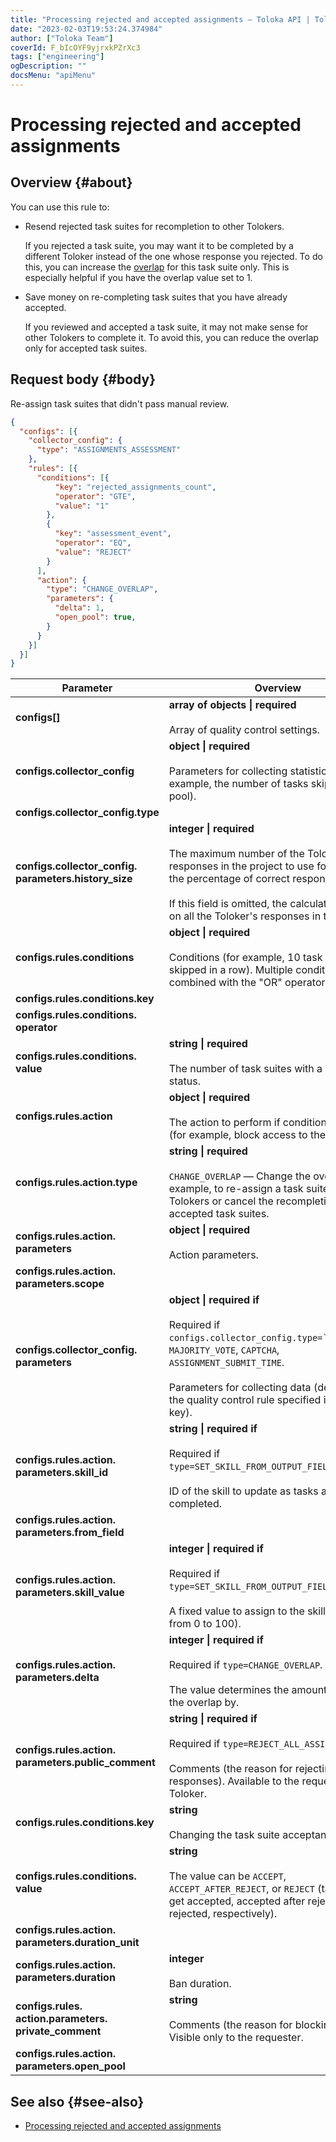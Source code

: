 ```yaml
---
title: "Processing rejected and accepted assignments — Toloka API | Toloka documentation"
date: "2023-02-03T19:53:24.374984"
author: ["Toloka Team"]
coverId: F_bIcOYF9yjrxkPZrXc3
tags: ["engineering"]
ogDescription: ""
docsMenu: "apiMenu"
---
```



# Processing rejected and accepted assignments

## Overview {#about}

You can use this rule to:

- Resend rejected task suites for recompletion to other Tolokers.

    If you rejected a task suite, you may want it to be completed by a different Toloker instead of the one whose response you rejected. To do this, you can increase the [overlap](https://toloka.ai/en/docs/glossary#overlap) for this task suite only. This is especially helpful if you have the overlap value set to 1.

- Save money on re-completing task suites that you have already accepted.

    If you reviewed and accepted a task suite, it may not make sense for other Tolokers to complete it. To avoid this, you can reduce the overlap only for accepted task suites.

## Request body {#body}

Re-assign task suites that didn't pass manual review.

```json
{
  "configs": [{
    "collector_config": {
      "type": "ASSIGNMENTS_ASSESSMENT"
    },
    "rules": [{
      "conditions": [{
          "key": "rejected_assignments_count",
          "operator": "GTE",
          "value": "1"
        },
        {
          "key": "assessment_event",
          "operator": "EQ",
          "value": "REJECT"
        }
      ],
      "action": {
        "type": "CHANGE_OVERLAP",
        "parameters": {
          "delta": 1,
          "open_pool": true,
        }
      }
    }]
  }]
}
```

Parameter | Overview
----- | -----
**configs[]** | **array of objects \| required**<br/><br/>Array of quality control settings.
**configs.collector_config** | **object \| required**<br/><br/>Parameters for collecting statistics (for example, the number of tasks skipped in the pool).
**configs.collector_config.type** | <ReassessmentTable1/>
**configs.collector_config. parameters.history_size** | **integer \| required**<br/><br/>The maximum number of the Toloker's recent responses in the project to use for calculating the percentage of correct responses.<br/><br/>If this field is omitted, the calculation is based on all the Toloker's responses in the pool.
**configs.rules.conditions** | **object \| required**<br/><br/>Conditions (for example, 10 task suites skipped in a row). Multiple conditions are combined with the "OR" operator.
**configs.rules.conditions.key** | <ReassessmentTable2/>
**configs.rules.conditions. operator** | <ReassessmentTable3/>
**configs.rules.conditions. value** | **string \| required**<br/><br/>The number of task suites with a specific status.
**configs.rules.action** | **object \| required**<br/><br/>The action to perform if conditions are met (for example, block access to the project).
**configs.rules.action.type** | **string \| required**<br/><br/>`CHANGE_OVERLAP` — Change the overlap. For example, to re-assign a task suite to other Tolokers or cancel the recompletion of accepted task suites.
**configs.rules.action. parameters** | **object \| required**<br/><br/>Action parameters.
**configs.rules.action. parameters.scope** | <ReassessmentTable4/>
**configs.collector_config. parameters** | **object \| required if**<br/><br/>Required if `configs.collector_config.type=``GOLDEN_SET`, `MAJORITY_VOTE`, `CAPTCHA`, `ASSIGNMENT_SUBMIT_TIME`.<br/><br/>Parameters for collecting data (depends on the quality control rule specified in the `type` key).
**configs.rules.action. parameters.skill_id** | **string \| required if**<br/><br/>Required if `type=SET_SKILL_FROM_OUTPUT_FIELD`.<br/><br/>ID of the skill to update as tasks are completed.
**configs.rules.action. parameters.from_field** | <ReassessmentTable5/>
**configs.rules.action. parameters.skill_value** | **integer \| required if**<br/><br/>Required if `type=SET_SKILL_FROM_OUTPUT_FIELD`.<br/><br/>A fixed value to assign to the skill (a number from 0 to 100).
**configs.rules.action. parameters.delta** | **integer \| required if**<br/><br/>Required if `type=CHANGE_OVERLAP`.<br/><br/>The value determines the amount to change the overlap by.
**configs.rules.action. parameters.public_comment** | **string \| required if**<br/><br/>Required if `type=REJECT_ALL_ASSIGNMENTS`.<br/><br/>Comments (the reason for rejecting responses). Available to the requester and the Toloker.
**configs.rules.conditions.key** | **string**<br/><br/>Changing the task suite acceptance status.
**configs.rules.conditions. value** | **string**<br/><br/>The value can be `ACCEPT`, `ACCEPT_AFTER_REJECT`, or `REJECT` (task suites get accepted, accepted after rejection, or rejected, respectively).
**configs.rules.action. parameters.duration_unit** | <ReassessmentTable6/>
**configs.rules.action. parameters.duration** | **integer**<br/><br/>Ban duration.
**configs.rules. action.parameters. private_comment** | **string**<br/><br/>Comments (the reason for blocking access). Visible only to the requester.
**configs.rules.action. parameters.open_pool** | <ReassessmentTable7/>

## See also {#see-also}

- [Processing rejected and accepted assignments](https://toloka.ai/en/docs/guide/concepts/reassessment-after-accepting)
